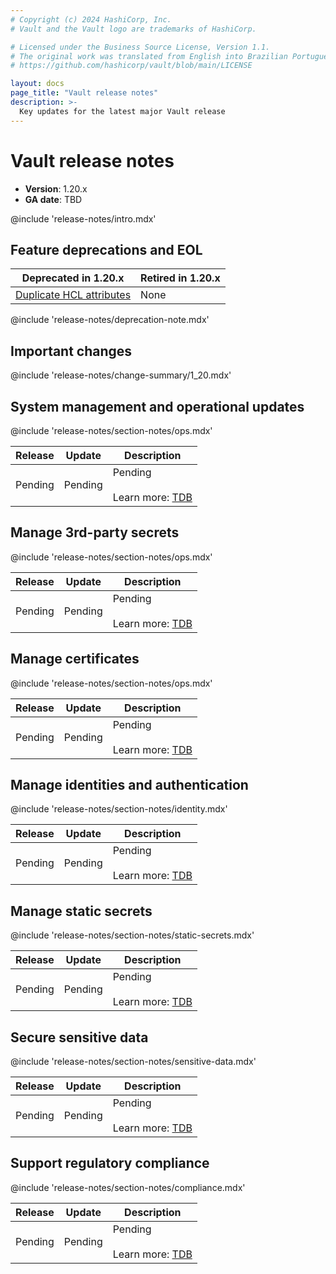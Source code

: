 ```yaml
---
# Copyright (c) 2024 HashiCorp, Inc.
# Vault and the Vault logo are trademarks of HashiCorp.

# Licensed under the Business Source License, Version 1.1.
# The original work was translated from English into Brazilian Portuguese.
# https://github.com/hashicorp/vault/blob/main/LICENSE

layout: docs
page_title: "Vault release notes"
description: >-
  Key updates for the latest major Vault release
---
```


# Vault release notes

- **Version**: 1.20.x
- **GA date**: TBD

@include 'release-notes/intro.mdx'

## Feature deprecations and EOL

Deprecated in 1.20.x | Retired in 1.20.x
-------------------- | ---------------
[Duplicate HCL attributes](/vault/docs/deprecations#duplicate-hcl-attributes) | None

@include 'release-notes/deprecation-note.mdx'


## Important changes

@include 'release-notes/change-summary/1_20.mdx'


## System management and operational updates

@include 'release-notes/section-notes/ops.mdx'

<table>
  <thead>
    <tr>
      <th style={{verticalAlign: 'middle'}}>Release</th>
      <th style={{verticalAlign: 'middle'}}>Update</th>
      <th style={{verticalAlign: 'middle'}}>Description</th>
    </tr>
  </thead>

  <tbody>

  <tr>
    <td style={{verticalAlign: 'middle'}}>
      Pending
    </td>
    <td style={{verticalAlign: 'middle', textAlign: 'center'}}>Pending</td>
    <td style={{verticalAlign: 'middle'}}>
      Pending
      <br /><br />
      Learn more: <a href="/vault/docs/">TDB</a>
    </td>
  </tr>

  </tbody>
</table>


## Manage 3rd-party secrets

@include 'release-notes/section-notes/ops.mdx'

<table>
  <thead>
    <tr>
      <th style={{verticalAlign: 'middle'}}>Release</th>
      <th style={{verticalAlign: 'middle'}}>Update</th>
      <th style={{verticalAlign: 'middle'}}>Description</th>
    </tr>
  </thead>

  <tbody>

  <tr>
    <td style={{verticalAlign: 'middle'}}>
      Pending
    </td>
    <td style={{verticalAlign: 'middle', textAlign: 'center'}}>Pending</td>
    <td style={{verticalAlign: 'middle'}}>
      Pending
      <br /><br />
      Learn more: <a href="/vault/docs/">TDB</a>
    </td>
  </tr>

  </tbody>
</table>


## Manage certificates

@include 'release-notes/section-notes/ops.mdx'

<table>
  <thead>
    <tr>
      <th style={{verticalAlign: 'middle'}}>Release</th>
      <th style={{verticalAlign: 'middle'}}>Update</th>
      <th style={{verticalAlign: 'middle'}}>Description</th>
    </tr>
  </thead>

  <tbody>

  <tr>
    <td style={{verticalAlign: 'middle'}}>
      Pending
    </td>
    <td style={{verticalAlign: 'middle', textAlign: 'center'}}>Pending</td>
    <td style={{verticalAlign: 'middle'}}>
      Pending
      <br /><br />
      Learn more: <a href="/vault/docs/">TDB</a>
    </td>
  </tr>

  </tbody>
</table>


## Manage identities and authentication

@include 'release-notes/section-notes/identity.mdx'

<table>
  <thead>
    <tr>
      <th style={{verticalAlign: 'middle'}}>Release</th>
      <th style={{verticalAlign: 'middle'}}>Update</th>
      <th style={{verticalAlign: 'middle'}}>Description</th>
    </tr>
  </thead>

  <tbody>

  <tr>
    <td style={{verticalAlign: 'middle'}}>
      Pending
    </td>
    <td style={{verticalAlign: 'middle', textAlign: 'center'}}>Pending</td>
    <td style={{verticalAlign: 'middle'}}>
      Pending
      <br /><br />
      Learn more: <a href="/vault/docs/">TDB</a>
    </td>
  </tr>

  </tbody>
</table>


## Manage static secrets

@include 'release-notes/section-notes/static-secrets.mdx'

<table>
  <thead>
    <tr>
      <th style={{verticalAlign: 'middle'}}>Release</th>
      <th style={{verticalAlign: 'middle'}}>Update</th>
      <th style={{verticalAlign: 'middle'}}>Description</th>
    </tr>
  </thead>

  <tbody>

  <tr>
    <td style={{verticalAlign: 'middle'}}>
      Pending
    </td>
    <td style={{verticalAlign: 'middle', textAlign: 'center'}}>Pending</td>
    <td style={{verticalAlign: 'middle'}}>
      Pending
      <br /><br />
      Learn more: <a href="/vault/docs/">TDB</a>
    </td>
  </tr>

  </tbody>
</table>


## Secure sensitive data

@include 'release-notes/section-notes/sensitive-data.mdx'

<table>
  <thead>
    <tr>
      <th style={{verticalAlign: 'middle'}}>Release</th>
      <th style={{verticalAlign: 'middle'}}>Update</th>
      <th style={{verticalAlign: 'middle'}}>Description</th>
    </tr>
  </thead>

  <tbody>

  <tr>
    <td style={{verticalAlign: 'middle'}}>
      Pending
    </td>
    <td style={{verticalAlign: 'middle', textAlign: 'center'}}>Pending</td>
    <td style={{verticalAlign: 'middle'}}>
      Pending
      <br /><br />
      Learn more: <a href="/vault/docs/">TDB</a>
    </td>
  </tr>

  </tbody>
</table>


## Support regulatory compliance

@include 'release-notes/section-notes/compliance.mdx'

<table>
  <thead>
    <tr>
      <th style={{verticalAlign: 'middle'}}>Release</th>
      <th style={{verticalAlign: 'middle'}}>Update</th>
      <th style={{verticalAlign: 'middle'}}>Description</th>
    </tr>
  </thead>

  <tbody>

  <tr>
    <td style={{verticalAlign: 'middle'}}>
      Pending
    </td>
    <td style={{verticalAlign: 'middle', textAlign: 'center'}}>Pending</td>
    <td style={{verticalAlign: 'middle'}}>
      Pending
      <br /><br />
      Learn more: <a href="/vault/docs/">TDB</a>
    </td>
  </tr>

  </tbody>
</table>
